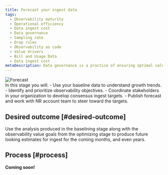 ```yaml
---
title: Forecast your ingest data
tags:
  - Observability maturity
  - Operational efficiency
  - Data ingest cost
  - Data governance
  - Sampling rate
  - Drop rules
  - Observability as code
  - Value drivers
  - Bill and Usage Data
  - Data ingest cost
metaDescription: Data governance is a practice of ensuring optimal value for telemetry data collected by an organization, particularly for complex organizations with numerous business units and working groups.
---
```



<div><img src={forecasticon} alt="Forecast" style={{ height: '76px', width: '100px', verticalAlign: 'middle', horizontalAlign: 'right'}} /></div>
In this stage you will:
- Use your baseline data to understand growth trends.
- Identify and prioritize observability objectives.
- Coordinate stakeholders in your organization to develop consensus ingest targets.
- Publish forecast and work with NR account team to steer toward the targets.

## Desired outcome [#desired-outcome]
Use the analysis produced in the baselining stage along with the observability value goals from the optimizing stage to produce future looking estimates for ingest for the coming months, and even years.
## Process [#process]

**Coming soon!**